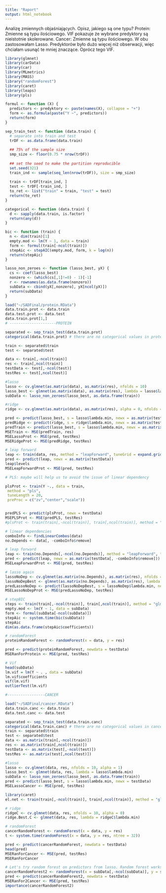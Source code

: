 ```yaml
---
title: "Raport"
output: html_notebook
---
```


Analizę	zmiennych	objaśniających.	Opisz,	jakiego	są	one	typu?
Protein: Zmienne są typu ilościowego. VIF pokazuje że wybrane predyktory są nieistotnie skolerowane.
Cancer: Zmienne są typu ilościowego.
W obu zastosowałam Lasso. Predyktorów było dużo więcej niż obserwacji, więc chciałam usunąć te mniej znaczące. Oprócz tego VIF.

```r
library(glmnet)
library(carData)
library(car)
library(MLmetrics)
library(MASS)
library("randomForest")
library(caret)
library(leaps)
library(pls)
```

```r
formul <- function (X) {
  predictors <- predyktory <- paste(names(X), collapse = "+")
  form <- as.formula(paste("Y ~", predictors))
  return(form)
}
```



```r
sep_train_test <- function (data.train) {
  # separate into train and test
  trDF <- as.data.frame(data.train)
  
  ## 75% of the sample size
  smp_size <- floor(0.75 * nrow(trDF))
  
  ## set the seed to make the partition reproducible
  set.seed(321)
  train_ind <- sample(seq_len(nrow(trDF)), size = smp_size)
  
  train <- trDF[train_ind, ]
  test <- trDF[-train_ind, ]
  to_ret <- list("train" = train, "test" = test)
  return(to_ret)
}

categorical <- function (data.train) {
  d <- sapply(data.train, is.factor)
  return(any(d))
}

bic <- function (train) {
  n <- dim(train)[1]
  empty.mod <- lm(Y ~ 1, data = train)
  form <- formul(train[-ncol(train)])
  stepAic <- stepAIC(empty.mod, form, k = log(n))
  return(stepAic)
}

lasso_non_zeroes <- function (lasso_best, yX) {
  cs <- coef(lasso_best)
  nonzero <- (which(cs[,1]!=0) - 1)[-1]
  r <- rownames(as.data.frame(nonzero))
  subData <- cbind(yX[,nonzero], yX[ncol(yX)])
  return(subData)
}

```

```r

load("~/SADFinal/protein.RData")
data.train.prot <- data.train
data.test.prot <- data.test
data.train.prot[1,]
# ---------------------PROTEIN

separated <- sep_train_test(data.train.prot)
categorical(data.train.prot) # there are no categorical values in protein.

train <- separated$train
test <- separated$test

data <- train[,-ncol(train)]
res <- train[,ncol(train)]
testData <- test[,-ncol(test)]
testRes <- test[,ncol(test)]

#lasso
lasso <- cv.glmnet(as.matrix(data), as.matrix(res), nfolds = 10)
lasso_best <- glmnet(as.matrix(data), as.matrix(res), lambda = lasso$lambda.min)
subData <- lasso_non_zeroes(lasso_best, as.data.frame(train))

#ridge
ridge <- cv.glmnet(as.matrix(data), as.matrix(res), alpha = 0, nfolds = 10)

pred <- predict(lasso_best, s = lasso$lambda.min, newx = as.matrix(testData))
predRidge <- predict(ridge, s = ridge$lambda.min, newx = as.matrix(testData))
predTrain <- predict(lasso_best, s = lasso$lambda.min, newx = as.matrix(data))
MSETrain <- MSE(predTrain, res)
MSELassoProt <- MSE(pred, testRes)
MSERidgeProt <- MSE(predRidge, testRes)
```


```r
# leap forward
leap <- train(data, res, method = "leapForward", tuneGrid = expand.grid(nvmax = 400))
pred <- predict(leap, newx = as.matrix(testData))
leap$levels
MSELeapForwardProt <- MSE(pred, testRes)
```


```r
# PLS: maybe will help us to avoid the issue of linear dependency

plsProt <- train(Y ~., data = train,
 method = "pls",
 tuneLength = 20,
 preProc = c("zv","center","scale"))


predPLS <- predict(plsProt, newx = testData)
MSEPLSProt <- MSE(predPLS, testRes)
#plsProt <- train(train[,-ncol(train)], train[,ncol(train)], method = "pls", tuneGrid = expand.grid(nvmax = seq(400)))

# linear dependencies
comboInfo <- findLinearCombos(data)
no.Depends <- data[, -comboInfo$remove]

# leap forward
leap <- train(no.Depends[,-ncol(no.Depends)], method = "leapForward", tuneGrid = expand.grid(nvmax = 5))
pred <- predict(leap, newx = as.matrix(testData[, -comboInfo$remove]))
MSELeapForwardProt <- MSE(pred, testRes)

```

```r

# lasso again
lassoNoDep <- cv.glmnet(as.matrix(no.Depends), as.matrix(res), nfolds = 10)
lassoNoDepBest <- glmnet(as.matrix(no.Depends), as.matrix(res), lambda = lassoNoDep$lambda.min)
predLassoNoDep <- predict(lassoNoDepBest, s = lassoNoDep$lambda.min, newx = as.matrix(testData[, -comboInfo$remove]))
MSELassoNoDepProt <- MSE(predLassoNoDep, testRes)

```


```r
# stepBIC
steps <- train(train[,-ncol(train)], train[,ncol(train)], method = "glmStepAIC")
empty.mod <- lm(Y ~ 1, data = subData)
form <- formul(subData[-ncol(subData)])
stepAic <- system.time(bic(subData))
stepAic
dim(as.data.frame(stepAic$coefficients))

```

```r
# randomForest
proteinRandomForest <- randomForest(x = data, y = res)

pred <- predict(proteinRandomForest, newdata = testData)
MSERanForProtein <- MSE(pred, testRes)
```


```r
# Vif
head(subData)
lm.vif = lm(Y ~ . , data = subData)
lm.vif$coefficients
vif(lm.vif)
outlierTest(lm.vif)
```

```r
#-----------------CANCER

load("~/SADFinal/cancer.RData")
data.train.canc <- data.train
data.test.canc <- data.test

separated <- sep_train_test(data.train.canc)
categorical(data.train.canc) # there are no categorical values in cancer.
train <- separated$train
test <- separated$test
data <- as.matrix(train[,-ncol(train)])
res <- as.matrix(train[,ncol(train)])
testData <- as.matrix(test[,-ncol(test)])
testRes <- as.matrix(test[,ncol(test)])

#lasso
lasso <- cv.glmnet(data, res, nfolds = 10, alpha = 1)
lasso_best <- glmnet(data, res, lambda = lasso$lambda.min)
subData <- lasso_non_zeroes(lasso_best, as.data.frame(train))
pred <- predict(lasso_best, s = lasso$lambda.min, newx = testData)
MSELassoCancer <- MSE(pred, testRes)

library(caret)
el.net <- train(train[,-ncol(train)], train[,ncol(train)], method = "glmnet", tuneLength = 10)

# ridge
ridgeC <- cv.glmnet(data, res, nfolds = 10, alpha = 0)
ridge.Best.C <- glmnet(data, res, lambda = ridgeC$lambda.min)
```

```r
# randomForest
cancerRandomForest <- randomForest(x = data, y = res)
t <- system.time(randomForest(x = data, y = res, ntree = 32))

pred <- predict(cancerRandomForest, newdata = testData)
head(pred)
MSERanForCancer <- MSE(pred, testRes)
MSERanForCancer

```

```r
# Let's try random forest on predictors from lasso. Random forest works better with carefully chosen predictors.
cancerRandomForest2 <- randomForest(x = subData[,-ncol(subData)], y = subData[,ncol(subData)])
pred <- predict(cancerRandomForest2, newdata = testData)
MSERanFor2Cancer <- MSE(pred, testRes)
importance(cancerRandomForest2)
```


```r


```


